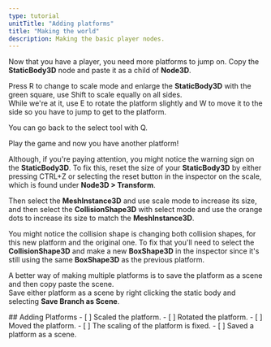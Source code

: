 ```yaml
---
type: tutorial
unitTitle: "Adding platforms"
title: "Making the world"
description: Making the basic player nodes.
---
```



Now that you have a player, you need more platforms to jump on.
Copy the **StaticBody3D** node and paste it as a child of **Node3D**.

Press R to change to scale mode and enlarge the **StaticBody3D** with the green square, use Shift to scale equally on all sides.  
While we're at it, use E to rotate the platform slightly and W to move it to the side so you have to jump to get to the platform.

You can go back to the select tool with Q.

Play the game and now you have another platform!

Although, if you're paying attention, you might notice the warning sign on the **StaticBody3D**.
To fix this, reset the size of your **StaticBody3D** by either pressing CTRL+Z or selecting the reset button in the inspector on the scale, which is found under **Node3D > Transform**.

Then select the **MeshInstance3D** and use scale mode to increase its size, and then select the **CollisionShape3D** with select mode and use the orange dots to increase its size to match the **MeshInstance3D**.

You might notice the collision shape is changing both collision shapes, for this new platform and the original one.
To fix that you'll need to select the **CollisionShape3D** and make a new **BoxShape3D** in the inspector since it's still using the same **BoxShape3D** as the previous platform.

A better way of making multiple platforms is to save the platform as a scene and then copy paste the scene.  
Save either platform as a scene by right clicking the static body and selecting **Save Branch as Scene**.

<Box>
## Adding Platforms
<Checklist>
- [ ] Scaled the platform.
- [ ] Rotated the platform.
- [ ] Moved the platform.
- [ ] The scaling of the platform is fixed.
- [ ] Saved a platform as a scene.
</Checklist>
</Box>
